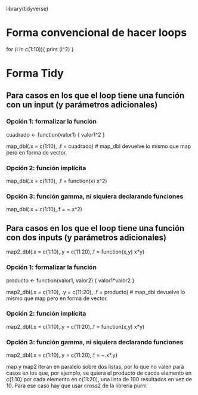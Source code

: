 library(tidyverse)

# Forma convencional de hacer loops

for (i in c(1:10)){
     print (i^2)
     }

# Forma Tidy

## Para casos en los que el loop tiene una función con un input (y parámetros adicionales)

### Opción 1: formalizar la función
cuadrado <- function(valor1) {
     valor1^2
 }

map_dbl(.x = c(1:10), .f = cuadrado) # map_dbl devuelve lo mismo que map pero en forma de vector.

### Opción 2: función implícita
map_dbl(.x = c(1:10), .f = function(x) x^2)

### Opción 3: función gamma, ni siquiera declarando funciones
map_dbl(.x = c(1:10),.f = ~.x^2) 

## Para casos en los que el loop tiene una función con dos inputs (y parámetros adicionales)
map2_dbl(.x = c(1:10),.y = c(11:20),.f =  function(x,y) x*y)

### Opción 1: formalizar la función
producto <- function(valor1, valor2) {
     valor1*valor2
 }

map2_dbl(.x = c(1:10), .y = c(11:20), .f = producto) # map_dbl devuelve lo mismo que map pero en forma de vector.

### Opción 2: función implícita
map2_dbl(.x = c(1:10),.y = c(11:20),.f =  function(x,y) x*y)

### Opción 3: función gamma, ni siquiera declarando funciones
map2_dbl(.x = c(1:10),.y = c(11:20),.f = ~.x*.y)

map y map2 iteran en paralelo sobre dos listas, por lo que no valen para casos en los que, por ejemplo, se quiera el producto de cacda elemento en c(1:10) por cada elemento en c(11:20), una lista de 100 resultados en vez de 10. Para ese caso hay que usar cross2 de la librería purrr.
